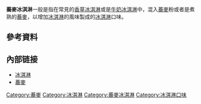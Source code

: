 {{expand|time=2011-04-26T10:38:25+00:00}}
{{Unreferenced |time=2011-09-17T03:51:47+00:00 }}
'''蕎麥冰淇淋'''一般是指在常見的[[香草冰淇淋|香草冰淇淋]]或是[[牛奶|牛奶]][[冰淇淋|冰淇淋]]中，混入[[蕎麥|蕎麥]]粉或者是煮熟的[[蕎麥|蕎麥]]，以增加[[冰淇淋|冰淇淋]]的風味製成的[[冰淇淋|冰淇淋]]口味。

== 參考資料 ==
{{reflist}}

== 內部链接 ==
* [[冰淇淋|冰淇淋]]
* [[蕎麥|蕎麥]]
{{冰淇淋}}
[[Category:蕎麥|Category:蕎麥]]
[[Category:冰淇淋|Category:冰淇淋]]
[[Category:蕎麥冰淇淋|Category:蕎麥冰淇淋]]
[[Category:冰淇淋口味|Category:冰淇淋口味]]